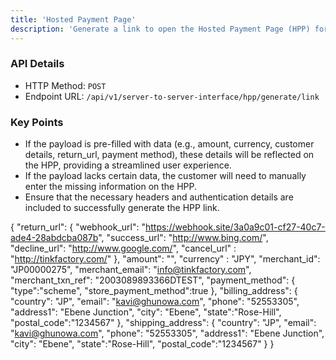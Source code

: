 ```yaml
---
title: 'Hosted Payment Page'
description: 'Generate a link to open the Hosted Payment Page (HPP) for capturing transactions.'
---
```



### API Details
- HTTP Method: `POST`
- Endpoint URL: `/api/v1/server-to-server-interface/hpp/generate/link`


### Key Points
- If the payload is pre-filled with data (e.g., amount, currency, customer details, return_url, payment method), these details will be reflected on the HPP, providing a streamlined user experience.
- If the payload lacks certain data, the customer will need to manually enter the missing information on the HPP.
- Ensure that the necessary headers and authentication details are included to successfully generate the HPP link.

<RequestExample>

{
  "return_url": { 
      "webhook_url": "https://webhook.site/3a0a9c01-cf27-40c7-ade4-28abdcba087b",
      "success_url": "http://www.bing.com/",
      "decline_url": "http://www.google.com/",
      "cancel_url" : "http://tinkfactory.com/"
   },
  "amount": "",
  "currency" : "JPY",
  "merchant_id": "JP00000275",
  "merchant_email": "info@tinkfactory.com",
  "merchant_txn_ref": "2003089893366DTEST",
  "payment_method":
  {
    "type":"scheme",
    "store_payment_method":true
  },
  "billing_address": 
  {
    "country": "JP",
    "email": "kavi@ghunowa.com",
    "phone": "52553305",
    "address1": "Ebene Junction",
    "city": "Ebene",
    "state":"Rose-Hill",
    "postal_code":"1234567"
  },
"shipping_address": 
  {
    "country": "JP",
    "email": "kavi@ghunowa.com",
    "phone": "52553305",
    "address1": "Ebene Junction",
    "city": "Ebene",
    "state":"Rose-Hill",
    "postal_code":"1234567"
  }
}
</RequestExample>